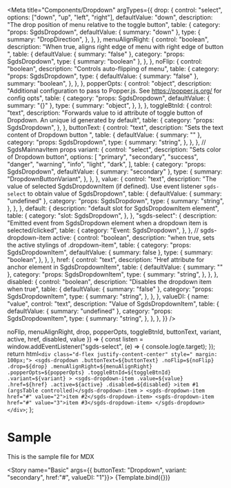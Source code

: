 
<Meta
  title="Components/Dropdown"
  argTypes={{
    drop: {
      control: "select",
      options: ["down", "up", "left", "right"],
      defaultValue: "down",
      description: "The drop position of menu relative to the toggle button",
      table: {
        category: "props: SgdsDropdown",
        defaultValue: { summary: "down" },
        type: {
          summary: "DropDirection",
        },
      },
    },
    menuAlignRight: {
      control: "boolean",
      description:
        "When true, aligns right edge of menu with right edge of button ",
      table: {
        defaultValue: { summary: "false" },
        category: "props: SgdsDropdown",
        type: { summary: "boolean" },
      },
    },
    noFlip: {
      control: "boolean",
      description: "Controls auto-flipping of menu",
      table: {
        category: "props: SgdsDropdown",
        type: {
          defaultValue: { summary: "false" },
          summary: "boolean",
        },
      },
    },
    popperOpts: {
      control: "object",
      description:
        "Additional configuration to pass to Popper.js. See https://popper.js.org/ for config opts",
      table: {
        category: "props: SgdsDropdown",
        defaultValue: { summary: "{}" },
        type: {
          summary: "object",
        },
      },
    },
    toggleBtnId: {
      control: "text",
      description:
        "Forwards value to id attribute of toggle button of Dropdown. An unique id generated by default",
      table: {
        category: "props: SgdsDropdown",
      },
    },
    buttonText: {
      control: "text",
      description: "Sets the text content of Dropdown button ",
      table: {
        defaultValue: { summary: "" },
        category: "props: SgdsDropdown",
        type: {
          summary: "string",
        },
      },
    },
    // SgdsMainnavItem props
    variant: {
      control: "select",
      description: "Sets color of Dropdown button",
      options: [
        "primary",
        "secondary",
        "success",
        "danger",
        "warning",
        "info",
        "light",
        "dark",
      ],
      table: {
        category: "props: SgdsDropdown",
        defaultValue: { summary: "secondary" },
        type: {
          summary: "DropdownButtonVariant",
        },
      },
    },
    value: {
      control: "text",
      description:
        "The value of selected SgdsDropdownItem (if defined). Use event listener `sgds-select` to obtain value of SgdsDropdown",
      table: {
        defaultValue: { summary: "undefined" },
        category: "props: SgdsDropdown",
        type: {
          summary: "string",
        },
      },
    },
    default: {
      description: "default slot for SgdsDropdownItem element",
      table: {
        category: "slot: SgdsDropdown",
      },
    },
    "sgds-select": {
      description:
        "Emitted event from SgdsDropdown element when a dropdown item is selected/clicked",
      table: {
        category: "Event: SgdsDropdown",
      },
    },
    // sgds-dropdown-item
    active: {
      control: "boolean",
      description: "when true, sets the active stylings of .dropdown-item",
      table: {
        category: "props: SgdsDropdownItem",
        defaultValue: { summary: false },
        type: {
          summary: "boolean",
        },
      },
    },
    href: {
      control: "text",
      description: "Href attribute for anchor element in SgdsDropdownItem",
      table: {
        defaultValue: { summary: "" },
        category: "props: SgdsDropdownItem",
        type: {
          summary: "string",
        },
      },
    },
    disabled: {
      control: "boolean",
      description: "Disables the dropdown item when true",
      table: {
        defaultValue: { summary: "false" },
        category: "props: SgdsDropdownItem",
        type: {
          summary: "string",
        },
      },
    },
    valueDI: {
      name: "value",
      control: "text",
      description: "Value of SgdsDropdownItem",
      table: {
        defaultValue: { summary: "undefined" },
        category: "props: SgdsDropdownItem",
        type: {
          summary: "string",
        },
      },
    },
  }}
/>

  noFlip,
  menuAlignRight,
  drop,
  popperOpts,
  toggleBtnId,
  buttonText,
  variant,
  active,
  href,
  disabled,
  value
}) => {
  const listen = window.addEventListener("sgds-select", (e) => {
    console.log(e.target);
  });
  return html`
    <div class="d-flex justify-content-center" style=" margin: 100px;">
      <sgds-dropdown
        .buttonText=${buttonText}
        .noFlip=${noFlip}
        .drop=${drop}
        .menuAlignRight=${menuAlignRight}
        .popperOpts=${popperOpts}
        .toggleBtnId=${toggleBtnId}
        .variant=${variant}
      >
        <sgds-dropdown-item .value=${value} .href=${href} .active=${active} .disabled=${disabled}
          >item #1 (argsTable controlled)</sgds-dropdown-item
        >
        <sgds-dropdown-item href="#" value="2">item #2</sgds-dropdown-item>
        <sgds-dropdown-item href="#" value="3">item #3</sgds-dropdown-item>
      </sgds-dropdown>
    </div>
  `;
};

# Sample

This is the sample file for MDX

<Story name="Basic" args={{ buttonText: "Dropdown", variant: "secondary", href:"#", valueDI: "1"}}>
  {Template.bind({})}
</Story>

<ArgsTable story="Basic" />
